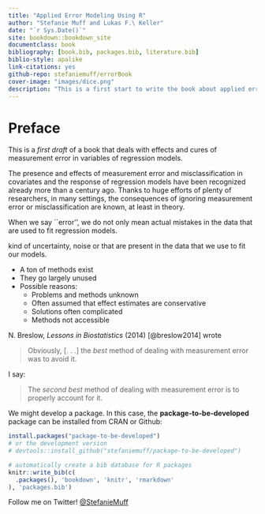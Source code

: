 ```yaml
--- 
title: "Applied Error Modeling Using R"
author: "Stefanie Muff and Lukas F.\ Keller"
date: "`r Sys.Date()`"
site: bookdown::bookdown_site
documentclass: book
bibliography: [book.bib, packages.bib, literature.bib]
biblio-style: apalike
link-citations: yes
github-repo: stefaniemuff/errorBook
cover-image: "images/dice.png"
description: "This is a first start to write the book about applied error modeling using R. The output format for this example is bookdown::gitbook."
---
```


# Preface {-}

This is a _first draft_ of a book that deals with effects and cures of measurement error in variables of regression models. 

The presence and effects of measurement error and misclassification in covariates and the response of regression models have been recognized already more than a century ago. Thanks to huge efforts of plenty of researchers, in many settings, the consequences of ignoring measurement error or misclassification are known, at least in theory. 

When we say ``error'', we do not only  mean actual mistakes in the data that are used to fit regression models. 

kind of uncertainty, noise or  that are present in the data that we use to fit our models. 

* A ton of methods exist
* They go largely unused
* Possible reasons: 
    + Problems and methods unknown  
    + Often assumed that effect estimates are conservative
    + Solutions often complicated
    + Methods not accessible



N. Breslow, *Lessons in Biostatistics* (2014) [@breslow2014] wrote
 
>  Obviously, [. . .] the *best* method of dealing with measurement error was to avoid it.

 
I say: 

> The *second best* method of dealing with measurement error is to properly account for it.
 

We might develop a package. In this case, the **package-to-be-developed** package can be installed from CRAN or Github:

```r
install.packages("package-to-be-developed")
# or the development version
# devtools::install_github("stefaniemuff/package-to-be-developed")
```



```r
# automatically create a bib database for R packages
knitr::write_bib(c(
  .packages(), 'bookdown', 'knitr', 'rmarkdown'
), 'packages.bib')
```


Follow me on Twitter! [\@StefanieMuff](https://twitter.com/stefaniemuff)
